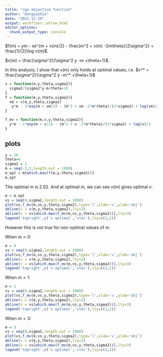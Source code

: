 ```yaml
---
title: "vga objective function"
author: "DongyueXie"
date: "2022-12-29"
output: workflowr::wflow_html
editor_options:
  chunk_output_type: console
---
```


$f(m) = ym - se^{m + v(m)/2} - \frac{m^2 + v(m) -2m\theta}{2\sigma^2} + \frac{1}{2}\log v(m)$.

$v(m) = \frac{\sigma^2}{\sigma^2 y -m +\theta+1}$.

In this analysis, I show that v(m) only holds at optimal values, i.e. $v^* = \frac{\sigma^2}{\sigma^2 y -m^* +\theta+1}$ 

```r
v = function(m,y,theta,sigma2){
  sigma2/(sigma2*y-m+theta+1)
}
f = function(m,y,theta,sigma2){
  vm = v(m,y,theta,sigma2)
   y*m - 1*exp(m + vm/2) - (m^2 + vm -2*m*theta)/(2*sigma2) + log(vm)/2
}

f_mv = function(m,v,y,theta,sigma2){
  y*m - 1*exp(m + v/2) - (m^2 + v -2*m*theta)/(2*sigma2) + log(v)/2
}
```


## plots

```r
y = 10
theta=0
sigma2 = 1
m = seq(-3,5,length.out = 1000)
m_opt = m[which.max(f(m,y,theta,sigma2))]
m_opt
```

The optimal $m$ is $2.02$. And at optimal $m$, we can see $v(m)$ gives optimal $v$.

```r
m = m_opt
vs = seq(0,sigma2,length.out = 1000)
plot(vs,f_mv(m,vs,y,theta,sigma2),type='l',xlab='v',ylab='obj')
abline(v = v(m,y,theta,sigma2),lty=2)
abline(v = vs[which.max(f_mv(m,vs,y,theta,sigma2))],lty=3)
legend('topright',c('v optimal','v(m)'),lty=c(3,2))
```


However this is not true for non-optimal values of $m$.

When $m=0$:

```r
m = 0
vs = seq(0,sigma2,length.out = 1000)
plot(vs,f_mv(m,vs,y,theta,sigma2),type='l',xlab='v',ylab='obj')
abline(v = v(m,y,theta,sigma2),lty=2)
abline(v = vs[which.max(f_mv(m,vs,y,theta,sigma2))],lty=3)
legend('topright',c('v optimal','v(m)'),lty=c(3,2))
```

When $m=1$:

```r
m = 1
vs = seq(0,sigma2,length.out = 1000)
plot(vs,f_mv(m,vs,y,theta,sigma2),type='l',xlab='v',ylab='obj')
abline(v = v(m,y,theta,sigma2),lty=2)
abline(v = vs[which.max(f_mv(m,vs,y,theta,sigma2))],lty=3)
legend('topright',c('v optimal','v(m)'),lty=c(3,2))
```

When $m=3$:

```r
m = 3
vs = seq(0,sigma2,length.out = 1000)
plot(vs,f_mv(m,vs,y,theta,sigma2),type='l',xlab='v',ylab='obj')
abline(v = v(m,y,theta,sigma2),lty=2)
abline(v = vs[which.max(f_mv(m,vs,y,theta,sigma2))],lty=3)
legend('topright',c('v optimal','v(m)'),lty=c(3,2))
```

